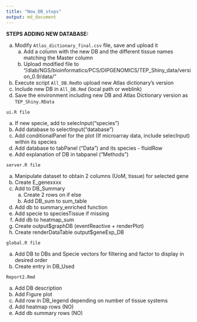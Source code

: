 ```yaml
---
title: "New_DB_steps"
output: md_document
---
```


**STEPS ADDING NEW DATABASE:**

  a. Modify `Atlas_dictionary_final.csv` file, save and upload it
      a. Add a column with the new DB and the different tissue names matching the Master column
      b. Upload modified file to "/dlab/NGS/bioinformatics/PCS/DIPGENOMICS/TEP_Shiny_data/version_0.9/data/"

  b. Execute script `All_DB.Rmd`to upload new Atlas dictionary's version
  c. Include new DB in `All_DB.Rmd` (local path or weblink)
  d. Save the environment including new DB and Atlas Dictionary version as `TEP_Shiny.RData`


`ui.R file` 

  a. If new specie, add to selecInput(“species”)
  b. Add database to selectInput(“database”)
  c. Add conditionalPanel for the plot (If microarray data, include selecInput) within its species
  d. Add database to tabPanel (“Data”) and its species - fluidRow
  e. Add explanation of DB in tabpanel (“Methods”)
  
  
`server.R file` 

  a. Manipulate dataset to obtain 2 columns (UoM, tissue) for selected gene
  b. Create E_genexxxx
  c. Add to DB_Summary
      a. Create 2 rows on if else
      b. Add DB_sum to sum_table
      
  d. Add db to summary_enriched function
  f. Add specie to speciesTissue if missing
  g. Add db to heatmap_sum
  h. Create output$graphDB (eventReactive + renderPlot)
  i. Create renderDataTable output$geneExp_DB
           

           
`global.R file`            

  a. Add DB to DBs and Specie vectors for filtering and factor to display in desired order
  b. Create entry in DB_Used

                                
`Report2.Rmd`
  
  a. Add DB description
  b. Add Figure plot
  c. Add row in DB_legend depending on number of tissue systems
  d. Add heatmap rows (NO)
  e. Add db summary rows (NO)